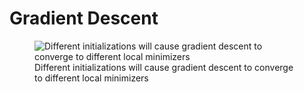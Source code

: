 # Gradient Descent

![Different initializations will cause gradient descent to converge to different local minimizers](/Images/gradient_descent_local_minima.png)

